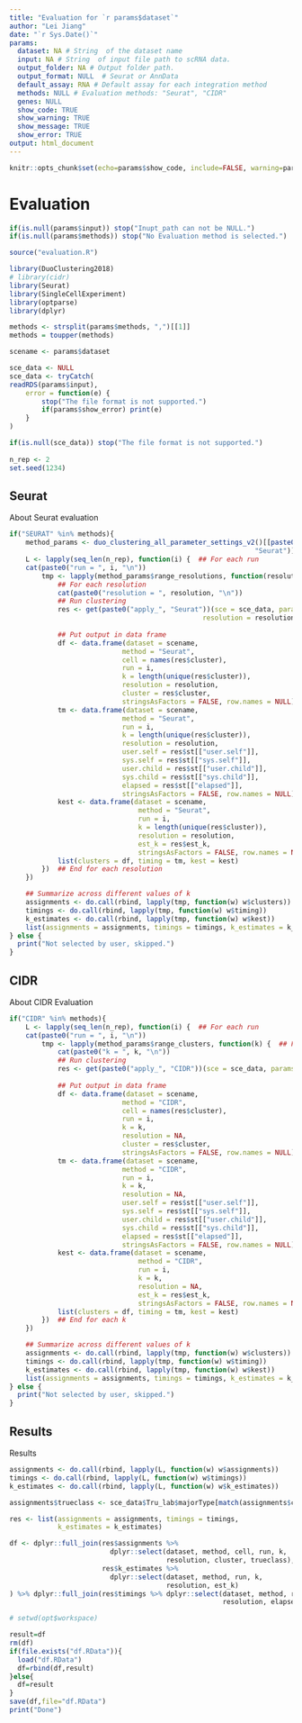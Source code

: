 ```yaml
---
title: "Evaluation for `r params$dataset`"
author: "Lei Jiang"
date: "`r Sys.Date()`"
params:
  dataset: NA # String  of the dataset name
  input: NA # String  of input file path to scRNA data.
  output_folder: NA # Output folder path.
  output_format: NULL  # Seurat or AnnData
  default_assay: RNA # Default assay for each integration method
  methods: NULL # Evaluation methods: "Seurat", "CIDR"
  genes: NULL 
  show_code: TRUE
  show_warning: TRUE
  show_message: TRUE
  show_error: TRUE
output: html_document
---
```



```r
knitr::opts_chunk$set(echo=params$show_code, include=FALSE, warning=params$show_warning, message=params$show_message)
```
# Evaluation

```r
if(is.null(params$input)) stop("Inupt_path can not be NULL.")
if(is.null(params$methods)) stop("No Evaluation method is selected.")

source("evaluation.R")

library(DuoClustering2018)
# library(cidr)
library(Seurat)
library(SingleCellExperiment)
library(optparse)
library(dplyr)

methods <- strsplit(params$methods, ",")[[1]]
methods = toupper(methods)

scename <- params$dataset

sce_data <- NULL
sce_data <- tryCatch(
readRDS(params$input),
    error = function(e) {
        stop("The file format is not supported.")
        if(params$show_error) print(e)
    }
)

if(is.null(sce_data)) stop("The file format is not supported.")
                                                      
n_rep <- 2
set.seed(1234)

```


## Seurat
About Seurat evaluation
```r

if("SEURAT" %in% methods){
    method_params <- duo_clustering_all_parameter_settings_v2()[[paste0("sce_filteredExpr10_Koh_", 
                                                             "Seurat")]]    
    L <- lapply(seq_len(n_rep), function(i) {  ## For each run
    cat(paste0("run = ", i, "\n"))
        tmp <- lapply(method_params$range_resolutions, function(resolution) {  
            ## For each resolution
            cat(paste0("resolution = ", resolution, "\n"))
            ## Run clustering
            res <- get(paste0("apply_", "Seurat"))(sce = sce_data, params = method_params, 
                                                resolution = resolution)
            
            ## Put output in data frame
            df <- data.frame(dataset = scename, 
                            method = "Seurat", 
                            cell = names(res$cluster),
                            run = i,
                            k = length(unique(res$cluster)),
                            resolution = resolution,
                            cluster = res$cluster,
                            stringsAsFactors = FALSE, row.names = NULL)
            tm <- data.frame(dataset = scename, 
                            method = "Seurat",
                            run = i, 
                            k = length(unique(res$cluster)),
                            resolution = resolution,
                            user.self = res$st[["user.self"]],
                            sys.self = res$st[["sys.self"]],
                            user.child = res$st[["user.child"]],
                            sys.child = res$st[["sys.child"]],
                            elapsed = res$st[["elapsed"]],
                            stringsAsFactors = FALSE, row.names = NULL)
            kest <- data.frame(dataset = scename, 
                                method = "Seurat",
                                run = i, 
                                k = length(unique(res$cluster)),
                                resolution = resolution,
                                est_k = res$est_k,
                                stringsAsFactors = FALSE, row.names = NULL)
            list(clusters = df, timing = tm, kest = kest)
        })  ## End for each resolution
    })

    ## Summarize across different values of k
    assignments <- do.call(rbind, lapply(tmp, function(w) w$clusters))
    timings <- do.call(rbind, lapply(tmp, function(w) w$timing))
    k_estimates <- do.call(rbind, lapply(tmp, function(w) w$kest))
    list(assignments = assignments, timings = timings, k_estimates = k_estimates)
} else {
  print("Not selected by user, skipped.")
}
```


## CIDR
About CIDR Evaluation
```r

if("CIDR" %in% methods){
    L <- lapply(seq_len(n_rep), function(i) {  ## For each run
    cat(paste0("run = ", i, "\n"))
        tmp <- lapply(method_params$range_clusters, function(k) {  ## For each k
            cat(paste0("k = ", k, "\n"))
            ## Run clustering
            res <- get(paste0("apply_", "CIDR"))(sce = sce_data, params = method_params, k = k)
            
            ## Put output in data frame
            df <- data.frame(dataset = scename, 
                            method = "CIDR", 
                            cell = names(res$cluster),
                            run = i,
                            k = k,
                            resolution = NA,
                            cluster = res$cluster,
                            stringsAsFactors = FALSE, row.names = NULL)
            tm <- data.frame(dataset = scename, 
                            method = "CIDR",
                            run = i, 
                            k = k,
                            resolution = NA,
                            user.self = res$st[["user.self"]],
                            sys.self = res$st[["sys.self"]],
                            user.child = res$st[["user.child"]],
                            sys.child = res$st[["sys.child"]],
                            elapsed = res$st[["elapsed"]],
                            stringsAsFactors = FALSE, row.names = NULL)
            kest <- data.frame(dataset = scename, 
                                method = "CIDR",
                                run = i, 
                                k = k,
                                resolution = NA,
                                est_k = res$est_k,
                                stringsAsFactors = FALSE, row.names = NULL)
            list(clusters = df, timing = tm, kest = kest)
        })  ## End for each k
    })

    ## Summarize across different values of k
    assignments <- do.call(rbind, lapply(tmp, function(w) w$clusters))
    timings <- do.call(rbind, lapply(tmp, function(w) w$timing))
    k_estimates <- do.call(rbind, lapply(tmp, function(w) w$kest))
    list(assignments = assignments, timings = timings, k_estimates = k_estimates)
} else {
  print("Not selected by user, skipped.")
}
```


## Results
Results
```r
assignments <- do.call(rbind, lapply(L, function(w) w$assignments))
timings <- do.call(rbind, lapply(L, function(w) w$timings))
k_estimates <- do.call(rbind, lapply(L, function(w) w$k_estimates))

assignments$trueclass <- sce_data$Tru_lab$majorType[match(assignments$cell, sce_data$Tru_lab$X)]

res <- list(assignments = assignments, timings = timings,
            k_estimates = k_estimates)

df <- dplyr::full_join(res$assignments %>%
                         dplyr::select(dataset, method, cell, run, k, 
                                       resolution, cluster, trueclass),
                       res$k_estimates %>%
                         dplyr::select(dataset, method, run, k, 
                                       resolution, est_k)
) %>% dplyr::full_join(res$timings %>% dplyr::select(dataset, method, run, k,
                                                     resolution, elapsed))

# setwd(opt$workspace)

result=df
rm(df)
if(file.exists("df.RData")){
  load("df.RData")
  df=rbind(df,result)
}else{
  df=result
}
save(df,file="df.RData")
print("Done")
```